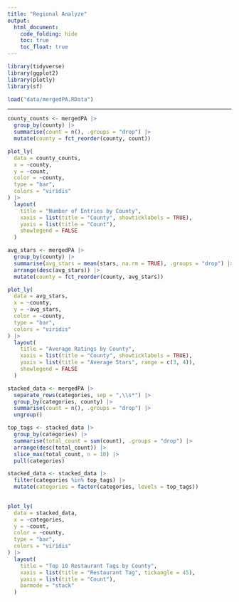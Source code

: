 ```yaml
---
title: "Regional Analyze"
output: 
  html_document:
    code_folding: hide
    toc: true
    toc_float: true
---
```


```r
library(tidyverse)
library(ggplot2)
library(plotly)
library(sf) 
```

```r
load("data/mergedPA.RData")
```

---

```r
county_counts <- mergedPA |>
  group_by(county) |>
  summarise(count = n(), .groups = "drop") |>
  mutate(county = fct_reorder(county, count)) 

plot_ly(
  data = county_counts,
  x = ~county,
  y = ~count,
  color = ~county,
  type = "bar",
  colors = "viridis"
) |> 
  layout(
    title = "Number of Entries by County",
    xaxis = list(title = "County", showticklabels = TRUE),
    yaxis = list(title = "Count"),
    showlegend = FALSE
  )
```

```r
avg_stars <- mergedPA |>
  group_by(county) |>
  summarise(avg_stars = mean(stars, na.rm = TRUE), .groups = "drop") |>
  arrange(desc(avg_stars)) |> 
  mutate(county = fct_reorder(county, avg_stars))

plot_ly(
  data = avg_stars,
  x = ~county,
  y = ~avg_stars,
  color = ~county,
  type = "bar",
  colors = "viridis"
) |> 
  layout(
    title = "Average Ratings by County",
    xaxis = list(title = "County", showticklabels = TRUE),
    yaxis = list(title = "Average Stars", range = c(3, 4)),
    showlegend = FALSE
  )
```

```r
stacked_data <- mergedPA |>
  separate_rows(categories, sep = ",\\s*") |> 
  group_by(categories, county) |>
  summarise(count = n(), .groups = "drop") |>  
  ungroup()

top_tags <- stacked_data |>
  group_by(categories) |>
  summarise(total_count = sum(count), .groups = "drop") |>
  arrange(desc(total_count)) |>
  slice_max(total_count, n = 10) |>
  pull(categories) 

stacked_data <- stacked_data |>
  filter(categories %in% top_tags) |>
  mutate(categories = factor(categories, levels = top_tags))
  

plot_ly(
  data = stacked_data,
  x = ~categories,       
  y = ~count,         
  color = ~county,   
  type = "bar",       
  colors = "viridis"
) |> 
  layout(
    title = "Top 10 Restaurant Tags by County",
    xaxis = list(title = "Restaurant Tag", tickangle = 45), 
    yaxis = list(title = "Count"),
    barmode = "stack"
  )

```